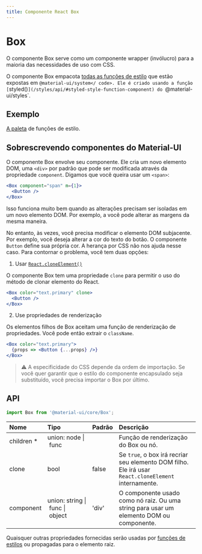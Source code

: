 ```yaml
---
title: Componente React Box
---
```


# Box

<p className="description">O componente Box serve como um componente wrapper (invólucro) para a maioria das necessidades de uso com CSS.</p>

O componente Box empacota [todas as funções de estilo](/system/basics/#all-inclusive) que estão expostas em `@material-ui/system</ code>.
Ele é criado usando a função [`styled()`](/styles/api/#styled-style-function-component) do `@material-ui/styles`.

## Exemplo

[A paleta](/system/palette/) de funções de estilo.

## Sobrescrevendo componentes do Material-UI

O componente Box envolve seu componente. Ele cria um novo elemento DOM, uma `<div>` por padrão que pode ser modificada através da propriedade `component`. Digamos que você queira usar um `<span>`:

```jsx
<Box component="span" m={1}>
  <Button />
</Box>
```

Isso funciona muito bem quando as alterações precisam ser isoladas em um novo elemento DOM. Por exemplo, a você pode alterar as margens da mesma maneira.

No entanto, às vezes, você precisa modificar o elemento DOM subjacente. Por exemplo, você deseja alterar a cor do texto do botão. O componente `Button` define sua própria cor. A herança por CSS não nos ajuda nesse caso. Para contornar o problema, você tem duas opções:

1. Usar [`React.cloneElement()`](https://reactjs.org/docs/react-api.html#cloneelement)

O componente Box tem uma propriedade `clone` para permitir o uso do método de clonar elemento do React.

```jsx
<Box color="text.primary" clone>
  <Button />
</Box>
```

2. Use propriedades de renderização

Os elementos filhos de Box aceitam uma função de renderização de propriedades. Você pode então extrair o `className`.

```jsx
<Box color="text.primary">
  {props => <Button {...props} />}
</Box>
```

> ⚠️ A especificidade do CSS depende da ordem de importação. Se você quer garantir que o estilo do componente encapsulado seja substituído, você precisa importar o Box por último.

## API

```jsx
import Box from '@material-ui/core/Box';
```

| Nome                                                    | Tipo                                                                                                              | Padrão                                  | Descrição                                                                                            |
|:------------------------------------------------------- |:----------------------------------------------------------------------------------------------------------------- |:--------------------------------------- |:---------------------------------------------------------------------------------------------------- |
| <span className="prop-name required">children&nbsp;*</span> | <span className="prop-type">union:&nbsp;node&nbsp;&#124;<br />&nbsp;func<br /></span>                                 |                                         | Função de renderização do Box ou nó.                                                                 |
| <span className="prop-name">clone</span>                    | <span className="prop-type">bool</span>                                                                               | <span className="prop-default">false</span> | Se `true`, o box irá recriar seu elemento DOM filho. Ele irá usar `React.cloneElement` internamente. |
| <span className="prop-name">component</span>                | <span className="prop-type">union:&nbsp;string&nbsp;&#124;<br />&nbsp;func&nbsp;&#124;<br />&nbsp;object<br /></span> | <span className="prop-default">'div'</span> | O componente usado como nó raiz. Ou uma string para usar um elemento DOM ou componente.              |


Quaisquer outras propriedades fornecidas serão usadas por [funções de estilos](/system/basics/#all-inclusive) ou propagadas para o elemento raiz.
